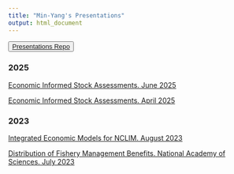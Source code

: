 ```yaml
---
title: "Min-Yang's Presentations"
output: html_document
---
```


 <!-- ADD LINKS BELOW, note, using the RMD link syntax will open the presentation in the same tab, which is annoying. Use the html with the "_blank" to fix that behavior -->
 
<button>
    <a href="https://github.com/mle2718/presentations"> Presentations Repo </a>
</button>
 
### 2025
<a href="https://mle2718.github.io/presentations/20250612_EconomicInformedStockAssessments" target="_blank"> Economic Informed Stock Assessments. June 2025</a>



<a href="https://mle2718.github.io/presentations/20250417_EconomicInformedStockAssessments" target="_blank"> Economic Informed Stock Assessments. April 2025</a>


 
### 2023

<a href="https://mle2718.github.io/presentations/20230807_Integrated_Economic_Models_Lee.html" target="_blank"> Integrated Economic Models for NCLIM. August 2023</a>


<a href="https://mle2718.github.io/presentations/20230717_DistributionofFisheryManagementBenefits_Lee.html" target="_blank"> Distribution of Fishery Management Benefits. National Academy of Sciences. July 2023</a>

